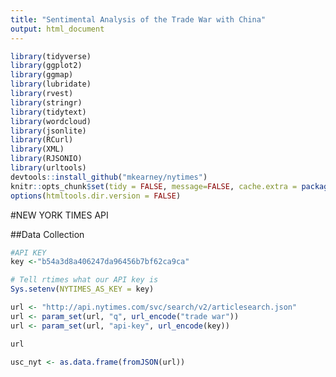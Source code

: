 ```yaml
---
title: "Sentimental Analysis of the Trade War with China"
output: html_document
---
```


```r
library(tidyverse)
library(ggplot2)
library(ggmap)
library(lubridate)
library(rvest)
library(stringr)
library(tidytext)
library(wordcloud)
library(jsonlite)
library(RCurl)
library(XML)
library(RJSONIO)
library(urltools)
devtools::install_github("mkearney/nytimes")
knitr::opts_chunk$set(tidy = FALSE, message=FALSE, cache.extra = packageVersion('tufte'))
options(htmltools.dir.version = FALSE)
```



#NEW YORK TIMES API

##Data Collection
```r
#API KEY
key <-"b54a3d8a406247da96456b7bf62ca9ca"

```

```r
# Tell rtimes what our API key is
Sys.setenv(NYTIMES_AS_KEY = key)
```
```r
url <- "http://api.nytimes.com/svc/search/v2/articlesearch.json"
url <- param_set(url, "q", url_encode("trade war"))
url <- param_set(url, "api-key", url_encode(key))

url
```

```r
usc_nyt <- as.data.frame(fromJSON(url))

```



